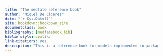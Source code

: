 ```yaml
--- 
title: "The medfate reference book"
author: "Miquel De Cáceres"
date: "`r Sys.Date()`"
site: bookdown::bookdown_site
documentclass: book
bibliography: [medfatebook.bib]
biblio-style: apalike
link-citations: yes
description: "This is a reference book for models implemented in package medfate."
---
```

